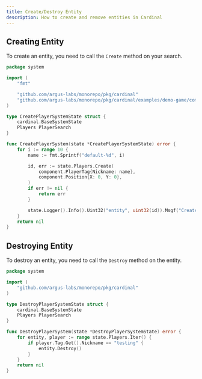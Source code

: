 ```yaml
---
title: Create/Destroy Entity
description: How to create and remove entities in Cardinal
---
```



## Creating Entity

To create an entity, you need to call the `Create` method on your search.

```go system/create_player.go highlight={12,19-22}
package system

import (
	"fmt"

	"github.com/argus-labs/monorepo/pkg/cardinal"
	"github.com/argus-labs/monorepo/pkg/cardinal/examples/demo-game/component"
)

type CreatePlayerSystemState struct {
	cardinal.BaseSystemState
	Players PlayerSearch
}

func CreatePlayerSystem(state *CreatePlayerSystemState) error {
	for i := range 10 {
		name := fmt.Sprintf("default-%d", i)

		id, err := state.Players.Create(
			component.PlayerTag{Nickname: name},
			component.Position{X: 0, Y: 0},
		)
		if err != nil {
			return err
		}

		state.Logger().Info().Uint32("entity", uint32(id)).Msgf("Created player %s", name)
	}
	return nil
}
```

<LearnSearch />

## Destroying Entity

To destroy an entity, you need to call the `Destroy` method on the entity.

```go system/destroy_player.go highlight={15}
package system

import (
	"github.com/argus-labs/monorepo/pkg/cardinal"
)

type DestroyPlayerSystemState struct {
	cardinal.BaseSystemState
	Players PlayerSearch
}

func DestroyPlayerSystem(state *DestroyPlayerSystemState) error {
	for entity, player := range state.Players.Iter() {
		if player.Tag.Get().Nickname == "testing" {
			entity.Destroy()
		}
	}
	return nil
}
```

